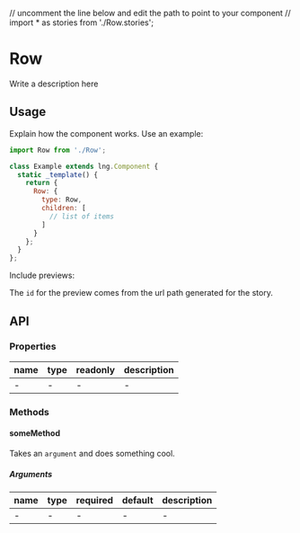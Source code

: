 // uncomment the line below and edit the path to point to your component
// import * as stories from './Row.stories';

# Row

Write a description here

## Usage

Explain how the component works. Use an example:

```js
import Row from './Row';

class Example extends lng.Component {
  static _template() {
    return {
      Row: {
        type: Row,
        children: [
          // list of items
        ]
      }
    };
  }
};
```

Include previews:

<Preview>
  <Story id="column--basic" />
</Preview>

The `id` for the preview comes from the url path generated for the story.

## API

### Properties

name|type|readonly|description
--|--|--|--
-|-|-|-

### Methods

#### someMethod

Takes an `argument` and does something cool.

##### Arguments

name|type|required|default|description
--|--|--|--|--
-|-|-|-|-

